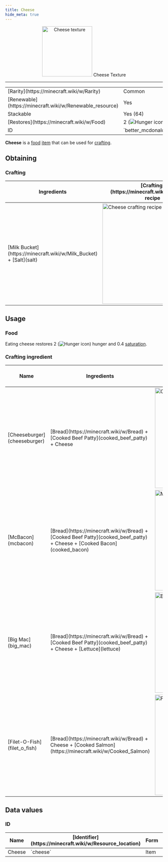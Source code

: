 ```yaml
---
title: Cheese
hide_meta: true
---
```


<p align="center">
    <img src="https://i.imgur.com/a2pl58Y.png" alt="Cheese texture" width="160px"/>
    Cheese Texture
</p>

---

<table>
    <tbody>
        <tr>
            <td>[Rarity](https://minecraft.wiki/w/Rarity)</td>
            <td>Common</td>
        </tr>
        <tr>
            <td>[Renewable](https://minecraft.wiki/w/Renewable_resource)</td>
            <td>Yes</td>
        </tr>
        <tr>
            <td>Stackable</td>
            <td>Yes (64)</td>
        </tr>
        <tr>
            <td>[Restores](https://minecraft.wiki/w/Food)</td>
            <td>2 (<img src="https://minecraft.wiki/images/Hunger_%28icon%29.png" alt="Hunger icon" />)</td>
        </tr>
        <tr>
            <td>ID</td>
            <td>`better_mcdonalds_mod:cheese`</td>
        </tr>
    </tbody>
</table>

**Cheese** is a [food](https://minecraft.wiki/w/Food) [item](https://minecraft.wiki/w/Item) that can be used for [crafting](https://minecraft.wiki/w/Crafting).

## Obtaining

### Crafting

<table>
    <thead>
        <tr>
            <th>Ingredients</th>
            <th>[Crafting](https://minecraft.wiki/w/Crafting) recipe</th>
        </tr>
    </thead>
    <tbody>
        <tr>
            <td>[Milk Bucket](https://minecraft.wiki/w/Milk_Bucket) + [Salt](salt)</td>
            <td><img src="https://i.imgur.com/dW41PpF.png" alt="Cheese crafting recipe" width="320px"/></td>
        </tr>
    </tbody>
</table>

## Usage

### Food

Eating cheese restores 2 (<img src="https://minecraft.wiki/images/Hunger_%28icon%29.png" alt="Hunger icon" />) hunger and 0.4 [saturation](https://minecraft.wiki/w/Hunger#Mechanics).

### Crafting ingredient

<table>
    <thead>
        <tr>
            <th>Name</th>
            <th>Ingredients</th>
            <th>[Crafting](https://minecraft.wiki/w/Crafting) recipe</th>
        </tr>
    </thead>
    <tbody>
        <tr>
            <td>[Cheeseburger](cheeseburger)</td>
            <td>[Bread](https://minecraft.wiki/w/Bread) + [Cooked Beef Patty](cooked_beef_patty) + Cheese</td>
            <td><img src="https://i.imgur.com/HpVtl5w.png" alt="Cheeseburger crafting recipe" width="320px"/></td>
        </tr>
        <tr>
            <td>[McBacon](mcbacon)</td>
            <td>[Bread](https://minecraft.wiki/w/Bread) + [Cooked Beef Patty](cooked_beef_patty) + Cheese + [Cooked Bacon](cooked_bacon)</td>
            <td><img src="https://i.imgur.com/IQKKnle.png" alt="McBacon crafting recipe" width="320px"/></td>
        </tr>
        <tr>
            <td>[Big Mac](big_mac)</td>
            <td>[Bread](https://minecraft.wiki/w/Bread) + [Cooked Beef Patty](cooked_beef_patty) + Cheese + [Lettuce](lettuce)</td>
            <td><img src="https://i.imgur.com/DgBXrWV.png" alt="Big Mac crafting recipe" width="320px"/></td>
        </tr>
        <tr>
            <td>[Filet-O-Fish](filet_o_fish)</td>
            <td>[Bread](https://minecraft.wiki/w/Bread) + Cheese + [Cooked Salmon](https://minecraft.wiki/w/Cooked_Salmon)</td>
            <td><img src="https://i.imgur.com/4PXbi30.png" alt="Filet-O-Fish crafting recipe" width="320px"/></td>
        </tr>
    </tbody>
</table>

## Data values

### ID

<table>
    <thead>
        <tr>
            <th>Name</th>
            <th>[Identifier](https://minecraft.wiki/w/Resource_location)</th>
            <th>Form</th>
            <th>Translation key</th>
        </tr>
    </thead>
    <tbody>
        <tr>
            <td>Cheese</td>
            <td>`cheese`</td>
            <td>Item</td>
            <td>`item.better_mcdonalds_mod.cheese`</td>
        </tr>
    </tbody>
</table>